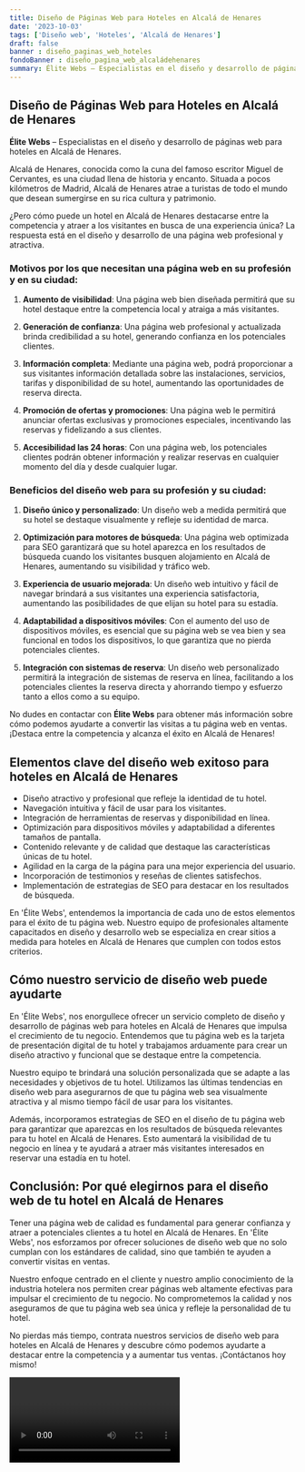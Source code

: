 ```yaml
---
title: Diseño de Páginas Web para Hoteles en Alcalá de Henares
date: '2023-10-03'
tags: ['Diseño web', 'Hoteles', 'Alcalá de Henares']
draft: false
banner : diseño_paginas_web_hoteles
fondoBanner : diseño_pagina_web_alcaládehenares
summary: Élite Webs – Especialistas en el diseño y desarrollo de páginas web para hoteles en Alcalá de Henares.
---
```


## Diseño de Páginas Web para Hoteles en Alcalá de Henares

**Élite Webs** – Especialistas en el diseño y desarrollo de páginas web para hoteles en Alcalá de Henares.

Alcalá de Henares, conocida como la cuna del famoso escritor Miguel de Cervantes, es una ciudad llena de historia y encanto. Situada a pocos kilómetros de Madrid, Alcalá de Henares atrae a turistas de todo el mundo que desean sumergirse en su rica cultura y patrimonio.

¿Pero cómo puede un hotel en Alcalá de Henares destacarse entre la competencia y atraer a los visitantes en busca de una experiencia única? La respuesta está en el diseño y desarrollo de una página web profesional y atractiva.

### Motivos por los que necesitan una página web en su profesión y en su ciudad:

1. **Aumento de visibilidad**: Una página web bien diseñada permitirá que su hotel destaque entre la competencia local y atraiga a más visitantes.

2. **Generación de confianza**: Una página web profesional y actualizada brinda credibilidad a su hotel, generando confianza en los potenciales clientes.

3. **Información completa**: Mediante una página web, podrá proporcionar a sus visitantes información detallada sobre las instalaciones, servicios, tarifas y disponibilidad de su hotel, aumentando las oportunidades de reserva directa.

4. **Promoción de ofertas y promociones**: Una página web le permitirá anunciar ofertas exclusivas y promociones especiales, incentivando las reservas y fidelizando a sus clientes.

5. **Accesibilidad las 24 horas**: Con una página web, los potenciales clientes podrán obtener información y realizar reservas en cualquier momento del día y desde cualquier lugar.

### Beneficios del diseño web para su profesión y su ciudad:

1. **Diseño único y personalizado**: Un diseño web a medida permitirá que su hotel se destaque visualmente y refleje su identidad de marca.

2. **Optimización para motores de búsqueda**: Una página web optimizada para SEO garantizará que su hotel aparezca en los resultados de búsqueda cuando los visitantes busquen alojamiento en Alcalá de Henares, aumentando su visibilidad y tráfico web.

3. **Experiencia de usuario mejorada**: Un diseño web intuitivo y fácil de navegar brindará a sus visitantes una experiencia satisfactoria, aumentando las posibilidades de que elijan su hotel para su estadía.

4. **Adaptabilidad a dispositivos móviles**: Con el aumento del uso de dispositivos móviles, es esencial que su página web se vea bien y sea funcional en todos los dispositivos, lo que garantiza que no pierda potenciales clientes.

5. **Integración con sistemas de reserva**: Un diseño web personalizado permitirá la integración de sistemas de reserva en línea, facilitando a los potenciales clientes la reserva directa y ahorrando tiempo y esfuerzo tanto a ellos como a su equipo.

No dudes en contactar con **Élite Webs** para obtener más información sobre cómo podemos ayudarte a convertir las visitas a tu página web en ventas. ¡Destaca entre la competencia y alcanza el éxito en Alcalá de Henares!

<GifSeo />

<Cta />

## Elementos clave del diseño web exitoso para hoteles en Alcalá de Henares

- Diseño atractivo y profesional que refleje la identidad de tu hotel.
- Navegación intuitiva y fácil de usar para los visitantes.
- Integración de herramientas de reservas y disponibilidad en línea.
- Optimización para dispositivos móviles y adaptabilidad a diferentes tamaños de pantalla.
- Contenido relevante y de calidad que destaque las características únicas de tu hotel.
- Agilidad en la carga de la página para una mejor experiencia del usuario.
- Incorporación de testimonios y reseñas de clientes satisfechos.
- Implementación de estrategias de SEO para destacar en los resultados de búsqueda.

En 'Élite Webs', entendemos la importancia de cada uno de estos elementos para el éxito de tu página web. Nuestro equipo de profesionales altamente capacitados en diseño y desarrollo web se especializa en crear sitios a medida para hoteles en Alcalá de Henares que cumplen con todos estos criterios.

## Cómo nuestro servicio de diseño web puede ayudarte

En 'Élite Webs', nos enorgullece ofrecer un servicio completo de diseño y desarrollo de páginas web para hoteles en Alcalá de Henares que impulsa el crecimiento de tu negocio. Entendemos que tu página web es la tarjeta de presentación digital de tu hotel y trabajamos arduamente para crear un diseño atractivo y funcional que se destaque entre la competencia.

Nuestro equipo te brindará una solución personalizada que se adapte a las necesidades y objetivos de tu hotel. Utilizamos las últimas tendencias en diseño web para asegurarnos de que tu página web sea visualmente atractiva y al mismo tiempo fácil de usar para los visitantes.

Además, incorporamos estrategias de SEO en el diseño de tu página web para garantizar que aparezcas en los resultados de búsqueda relevantes para tu hotel en Alcalá de Henares. Esto aumentará la visibilidad de tu negocio en línea y te ayudará a atraer más visitantes interesados en reservar una estadía en tu hotel.

## Conclusión: Por qué elegirnos para el diseño web de tu hotel en Alcalá de Henares

Tener una página web de calidad es fundamental para generar confianza y atraer a potenciales clientes a tu hotel en Alcalá de Henares. En 'Élite Webs', nos esforzamos por ofrecer soluciones de diseño web que no solo cumplan con los estándares de calidad, sino que también te ayuden a convertir visitas en ventas.

Nuestro enfoque centrado en el cliente y nuestro amplio conocimiento de la industria hotelera nos permiten crear páginas web altamente efectivas para impulsar el crecimiento de tu negocio. No comprometemos la calidad y nos aseguramos de que tu página web sea única y refleje la personalidad de tu hotel.

No pierdas más tiempo, contrata nuestros servicios de diseño web para hoteles en Alcalá de Henares y descubre cómo podemos ayudarte a destacar entre la competencia y a aumentar tus ventas. ¡Contáctanos hoy mismo!

<Video />

<CtaBot job='Hoteles' city='Alcalá de Henares'/>

<Gmaps query='Alcalá de Henares+españa+maps' />